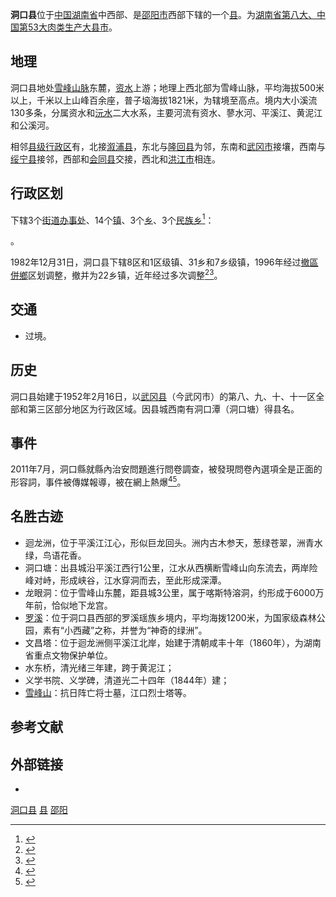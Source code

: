 {{coord|27.06033|||N|110.575842|||E|display=title}}
{{Infobox China County
| county = 洞口县
| Photo =
| Photoname=
| map =
| map size =
| Pinyin =
| Belong = [[湖南省|湖南省]][[邵阳市|邵阳市]]
| Types= [[县|县]]
| founded =
| seat = [[洞口镇|洞口镇]]
| officerTitle=
| officer=
| town=
| subdistrict=
| post code=422300
| phone code =0739
| area = 2,184
| area land =
| area water =
| census yr = 2008
| pop = 819,435<ref>[http://www.hntj.gov.cn/tjgb/xqgb/sygb/200904140055.htm 邵阳·洞口县2008年国民经济和社会发展统计公报] {{webarchive|url=https://web.archive.org/web/20140828222605/http://www.hntj.gov.cn/tjgb/xqgb/sygb/200904140055.htm |date=2014-08-28 }}</ref>
| density =
| web =
}}
'''洞口县'''位于[[中华人民共和国|中国]][[湖南省|湖南省]]中西部、是[[邵阳市|邵阳市]]西部下辖的一个[[县|县]]。为[[中国肉类生产百强县列表|湖南省第八大、中国第53大肉类生产大县市]]。

==地理==
洞口县地处[[雪峰山脉|雪峰山脉]]东麓，[[资江|资水]]上游；地理上西北部为雪峰山脉，平均海拔500米以上，千米以上山峰百余座，普子垴海拔1821米，为辖境至高点。境内大小溪流130多条，分属资水和[[沅水|沅水]]二大水系，主要河流有资水、蓼水河、平溪江、黄泥江和公溪河。

相邻[[县级行政区|县级行政区]]有，北接[[溆浦|溆浦县]]，东北与[[隆回|隆回县]]为邻，东南和[[武冈|武冈市]]接壤，西南与[[绥宁|绥宁县]]接邻，西部和[[会同|会同县]]交接，西北和[[洪江市|洪江市]]相连。

== 行政区划 ==
{{PAGENAMEBASE}}下辖3个[[街道办事处|街道办事处]]、14个[[行政建制镇|镇]]、3个[[乡_(中华人民共和国)|乡]]、3个[[民族乡|民族乡]]<ref>{{PRC admin/ref sgc|43/05/25}}</ref>：

{{PRC admin/children|43/05/25}}。

1982年12月31日，洞口县下辖8区和1区级镇、31乡和7乡级镇，1996年经过[[撤区并乡|撤區併鄉]]区划调整，撤并为22乡镇，近年经过多次调整<ref>{{Cite web |url=http://www.mca.gov.cn/article/sj/tjbz/a/2014/201706020952.html |title=2014年中华人民共和国县以下行政区划变更情况（湘民行发【2014】1号） |accessdate=2017-11-24 |archive-date=2019-04-27 |archive-url=https://web.archive.org/web/20190427133317/http://www.mca.gov.cn/article/sj/tjbz/a/2014/201706020952.html |dead-url=no }}</ref><ref>{{Cite web |url=http://www.mca.gov.cn/article/sj/tjbz/a/2015/below/201602/20160200880232.htm |title=2015年中华人民共和国县以下行政区划变更情况（湘民行发【2015】10号） |access-date=2017-11-24 |archive-date=2020-12-16 |archive-url=https://web.archive.org/web/20201216070938/http://www.mca.gov.cn/article/sj/tjbz/a/2015/below/201602/20160200880232.htm |dead-url=no }}</ref>。

== 交通 ==
* {{中国国道名|320}}过境。

==历史==
洞口县始建于1952年2月16日，以[[武冈|武冈县]]（今武冈市）的第八、九、十、十一区全部和第三区部分地区为行政区域。因县城西南有洞口潭（洞口塘）得县名。

==事件==
2011年7月，洞口縣就縣內治安問題進行問卷調查，被發現問卷內選項全是正面的形容詞，事件被傳媒報導，被在網上熱爆<ref>{{cite news |url=http://nf.nfdaily.cn/nfdsb/content/2011-07/23/content_27103545.htm |title=湖南洞口就治安发问卷 只有安全和很安全两选项 |publisher=[[南方报业网|南方报业网]] |accessdate=2011-07-23 |date=2011-07-23 |language=zh-hans |deadurl=yes |archiveurl=https://web.archive.org/web/20110723222237/http://nf.nfdaily.cn/nfdsb/content/2011-07/23/content_27103545.htm |archivedate=2011-07-23 }}</ref><ref>{{Cite web |url=http://images.plurk.com/85f26e50f1221674915628508313d954.jpg |title=存档副本 |access-date=2011-07-25 |archive-date=2019-06-22 |archive-url=https://web.archive.org/web/20190622053937/https://images.plurk.com/85f26e50f1221674915628508313d954.jpg |dead-url=no }}</ref>。

==名胜古迹==
* 迴龙洲，位于平溪江江心，形似巨龙回头。洲内古木参天，葱绿苍翠，洲青水绿，鸟语花香。
* 洞口塘：出县城沿平溪江西行1公里，江水从西横断雪峰山向东流去，两岸险峰对峙，形成峡谷，江水穿洞而去，至此形成深潭。
* 龙眼洞：位于雪峰山东麓，距县城3公里，属于喀斯特溶洞，约形成于6000万年前，恰似地下龙宫。
* [[𦰡溪國家森林公園|罗溪]]：位于洞口县西部的罗溪瑶族乡境内，平均海拨1200米，为国家级森林公园，素有“小西藏”之称，并誉为“神奇的绿洲”。
* 文昌塔：位于迴龙洲侧平溪江北岸，始建于清朝咸丰十年（1860年），为湖南省重点文物保护单位。
* 水东桥，清光绪三年建，跨于黄泥江；
* 义学书院、义学碑，清道光二十四年（1844年）建；
* [[雪峰山|雪峰山]]：抗日阵亡将士墓，江口烈士塔等。

== 参考文献 ==
{{reflist}}

== 外部链接 ==
* {{Official website|http://www.dongkou.gov.cn/|name=洞口县人民政府}}

{{洞口县行政区划}}
{{邵阳市行政区划}}
{{湖南行政区划}}

[[Category:洞口县|]]
[[Category:邵阳区县市|县]]
[[Category:湖南省县份|邵阳]]